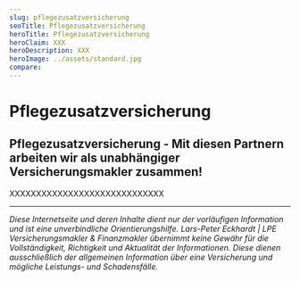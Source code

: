 ```yaml
---
slug: pflegezusatzversicherung
seoTitle: Pflegezusatzversicherung
heroTitle: Pflegezusatzversicherung
heroClaim: XXX
heroDescription: XXX
heroImage: ../assets/standard.jpg
compare: 
---
```


<ProvenExpert />

# Pflegezusatzversicherung











<ContactAndCompareBox />
<ProvenExpert />

## Pflegezusatzversicherung - Mit diesen Partnern arbeiten wir als unabhängiger Versicherungsmakler zusammen!

XXXXXXXXXXXXXXXXXXXXXXXXXXXXX

---

_Diese Internetseite und deren Inhalte dient nur der vorläufigen Information und ist eine unverbindliche Orientierungshilfe. Lars-Peter Eckhardt | LPE Versicherungsmakler & Finanzmakler übernimmt keine Gewähr für die Vollständigkeit,
Richtigkeit und Aktualität der Informationen. Diese dienen ausschließlich der allgemeinen Information über eine Versicherung und mögliche Leistungs- und Schadensfälle._